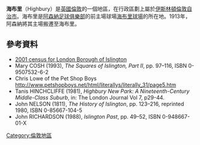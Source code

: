 {{Expand language|en|date=2016年5月}}
{{Infobox UK place
|country =    英格蘭
|map_type =   Greater London
|region= London
|population=
|official_name=             Highbury
|latitude=                 51.552
|longitude=                -0.097
|os_grid_reference=     TQ319854
|post_town=          LONDON
|postcode_area=N
|postcode_district=N5
|london_borough= Islington
|dial_code=      020
|constituency_westminster=[[北伊斯靈頓_(英國國會選區)|北伊斯靈頓]]
|static_image_name = Highbury House.jpg
|static_image_caption = Highbury House circa 1800
}}
'''海布里'''（Highbury）是[[英國|英國]][[倫敦|倫敦]]的一個地區，在行政區劃上屬於[[伊斯林頓倫敦自治市|伊斯林頓倫敦自治市]]。海布里是[[阿森納足球俱樂部|阿森納足球俱樂部]]的前主場球場[[海布里球場|海布里球場]]的所在地。1913年，阿森納將其主場搬遷至海布里。 
== 參考資料 ==
{{Reflist}}
*[https://web.archive.org/web/20041109095222/http://www.islington.gov.uk/Community/412.asp 2001 census for London Borough of Islington]
*Mary COSH (1993), ''The Squares of Islington, Part II'', pp. 97–116, ISBN 0-9507532-6-2
*Chris Lowe of the Pet Shop Boys http://www.petshopboys.net/html/literallys/literally_31/page5.htm {{Wayback|url=http://www.petshopboys.net/html/literallys/literally_31/page5.htm |date=20160303193159 }}
*Tanis HINCHCLIFFE (1981), ''Highbury New Park: A Nineteenth-Century Middle-Class Suburb'', in: The London Journal Vol 7, p29-44.
*John NELSON (1811), ''The History of Islington'', pp. 123–216, reprinted 1980, ISBN 0-85667-104-5
*John RICHARDSON (1988), ''Islington Past'', pp. 49–52, ISBN 0-948667-01-X
{{倫敦地區}}
[[Category:倫敦地區|Category:倫敦地區]]